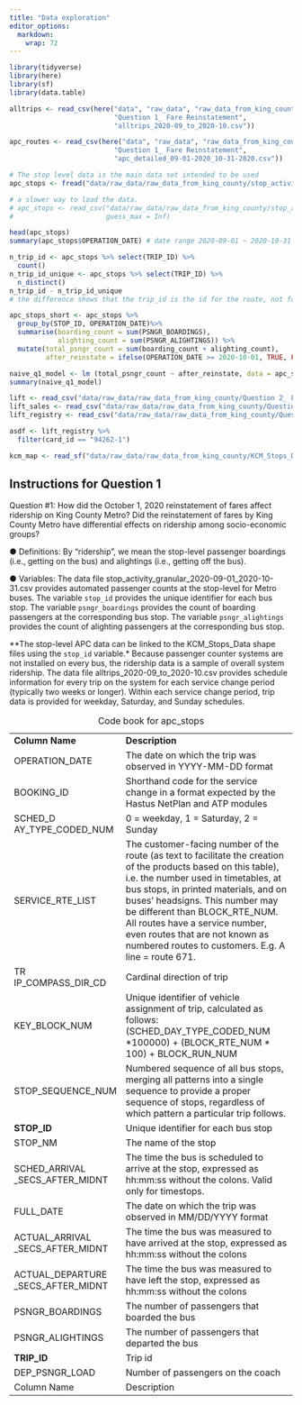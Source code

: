 ```yaml
---
title: "Data exploration"
editor_options: 
  markdown: 
    wrap: 72
---
```


```r
library(tidyverse)
library(here)
library(sf)
library(data.table)
```

```r
alltrips <- read_csv(here("data", "raw_data", "raw_data_from_king_county", 
                          "Question 1_ Fare Reinstatement", 
                          "alltrips_2020-09_to_2020-10.csv"))

apc_routes <- read_csv(here("data", "raw_data", "raw_data_from_king_county", 
                          "Question 1_ Fare Reinstatement", 
                          "apc_detailed_09-01-2020_10-31-2020.csv"))

# The stop level data is the main data set intended to be used 
apc_stops <- fread("data/raw_data/raw_data_from_king_county/stop_activity_granular_2020-09-01_2020-10-31-002.csv")

# a slower way to load the data. 
# apc_stops <- read_csv("data/raw_data/raw_data_from_king_county/stop_activity_granular_2020-09-01_2020-10-31-002.csv",
#                       guess_max = Inf)
```


```r
head(apc_stops)
summary(apc_stops$OPERATION_DATE) # date range 2020-09-01 ~ 2020-10-31

n_trip_id <- apc_stops %>% select(TRIP_ID) %>% 
  count()
n_trip_id_unique <- apc_stops %>% select(TRIP_ID) %>% 
  n_distinct()
n_trip_id - n_trip_id_unique 
# the difference shows that the trip_id is the id for the route, not for the individual passenger
```

```r

apc_stops_short <- apc_stops %>% 
  group_by(STOP_ID, OPERATION_DATE)%>% 
  summarise(boarding_count = sum(PSNGR_BOARDINGS),
            alighting_count = sum(PSNGR_ALIGHTINGS)) %>% 
  mutate(total_psngr_count = sum(boarding_count + alighting_count),
         after_reinstate = ifelse(OPERATION_DATE >= 2020-10-01, TRUE, FALSE))

```
```r
naive_q1_model <- lm (total_psngr_count ~ after_reinstate, data = apc_stops_short, na.omit = TRUE)
summary(naive_q1_model)
```




```r
lift <- read_csv("data/raw_data/raw_data_from_king_county/Question 2_ Fare Subsidies/LIFT_boardings.csv")
lift_sales <- read_csv("data/raw_data/raw_data_from_king_county/Question 2_ Fare Subsidies/LIFT_sales.csv")
lift_registry <- read_csv("data/raw_data/raw_data_from_king_county/Question 2_ Fare Subsidies/LIFT_registry.csv")

asdf <- lift_registry %>% 
  filter(card_id == "94262-1")
```

```r
kcm_map <- read_sf("data/raw_data/raw_data_from_king_county/KCM_Stops_Data/kcm_stops.shp")
```

## Instructions for Question 1

Question \#1: How did the October 1, 2020 reinstatement of fares affect
ridership on King County Metro? Did the reinstatement of fares by King
County Metro have differential effects on ridership among socio-economic
groups?

● Definitions: By "ridership", we mean the stop-level passenger
boardings (i.e., getting on the bus) and alightings (i.e., getting off
the bus).

● Variables: The data file
stop_activity_granular_2020-09-01_2020-10-31.csv provides automated
passenger counts at the stop-level for Metro buses. The variable
`stop_id` provides the unique identifier for each bus stop. The variable
`psngr_boardings` provides the count of boarding passengers at the
corresponding bus stop. The variable `psngr_alightings` provides the
count of alighting passengers at the corresponding bus stop.

\*\*The stop-level APC data can be linked to the KCM_Stops_Data shape
files using the `stop_id` variable.\* Because passenger counter systems
are not installed on every bus, the ridership data is a sample of
overall system ridership. The data file alltrips_2020-09_to_2020-10.csv
provides schedule information for every trip on the system for each
service change period (typically two weeks or longer). Within each
service change period, trip data is provided for weekday, Saturday, and
Sunday schedules.

+-------------------+-----------------------------------------------------+
| **Column Name**   | **Description**                                     |
+-------------------+-----------------------------------------------------+
| OPERATION_DATE    | The date on which the trip was observed in          |
|                   | YYYY-MM-DD format                                   |
+-------------------+-----------------------------------------------------+
| BOOKING_ID        | Shorthand code for the service change in a format   |
|                   | expected by the Hastus NetPlan and ATP modules      |
+-------------------+-----------------------------------------------------+
| SCHED_D           | 0 = weekday, 1 = Saturday, 2 = Sunday               |
| AY_TYPE_CODED_NUM |                                                     |
+-------------------+-----------------------------------------------------+
| SERVICE_RTE_LIST  | The customer-facing number of the route (as text to |
|                   | facilitate the creation of the products based on    |
|                   | this table), i.e. the number used in timetables, at |
|                   | bus stops, in printed materials, and on buses'      |
|                   | headsigns. This number may be different than        |
|                   | BLOCK_RTE_NUM. All routes have a service number,    |
|                   | even routes that are not known as numbered routes   |
|                   | to customers. E.g. A line = route 671.              |
+-------------------+-----------------------------------------------------+
| TR                | Cardinal direction of trip                          |
| IP_COMPASS_DIR_CD |                                                     |
+-------------------+-----------------------------------------------------+
| KEY_BLOCK_NUM     | Unique identifier of vehicle assignment of trip,    |
|                   | calculated as follows:  (SCHED_DAY_TYPE_CODED_NUM   |
|                   | \*100000) + (BLOCK_RTE_NUM \* 100) + BLOCK_RUN_NUM  |
+-------------------+-----------------------------------------------------+
| STOP_SEQUENCE_NUM | Numbered sequence of all bus stops, merging all     |
|                   | patterns into a single sequence to provide a proper |
|                   | sequence of stops, regardless of which pattern a    |
|                   | particular trip follows.                            |
+-------------------+-----------------------------------------------------+
| **STOP_ID**       | Unique identifier for each bus stop                 |
+-------------------+-----------------------------------------------------+
| STOP_NM           | The name of the stop                                |
+-------------------+-----------------------------------------------------+
| SCHED_ARRIVAL     | The time the bus is scheduled to arrive at the      |
| \                 | stop, expressed as hh:mm:ss without the colons.     |
| _SECS_AFTER_MIDNT | Valid only for timestops.                           |
+-------------------+-----------------------------------------------------+
| FULL_DATE         | The date on which the trip was observed in          |
|                   | MM/DD/YYYY format                                   |
+-------------------+-----------------------------------------------------+
| ACTUAL_ARRIVAL    | The time the bus was measured to have arrived at    |
| \                 | the stop, expressed as hh:mm:ss without the colons  |
| _SECS_AFTER_MIDNT |                                                     |
+-------------------+-----------------------------------------------------+
| ACTUAL_DEPARTURE  | The time the bus was measured to have left the      |
| \                 | stop, expressed as hh:mm:ss without the colons      |
| _SECS_AFTER_MIDNT |                                                     |
+-------------------+-----------------------------------------------------+
| PSNGR_BOARDINGS   | The number of passengers that boarded the bus       |
+-------------------+-----------------------------------------------------+
| PSNGR_ALIGHTINGS  | The number of passengers that departed the bus      |
+-------------------+-----------------------------------------------------+
| **TRIP_ID**       | Trip id                                             |
+-------------------+-----------------------------------------------------+
| DEP_PSNGR_LOAD    | Number of passengers on the coach                   |
+-------------------+-----------------------------------------------------+
| Column Name       | Description                                         |
+-------------------+-----------------------------------------------------+

: Code book for apc_stops
